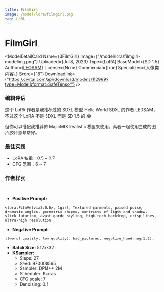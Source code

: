 ```yaml
---
title: FilmGirl
image: /model/lora/filmgirl.png
tag: LoRA
---
```


# FilmGirl

<ModelDetailCard 
  Name={<span>3FilmGirl</span>}
  Image={"/model/lora/filmgirl-modelimg.png"}
  Uploaded={<span>Jul 8, 2023</span>}
  Type={<span>LoRA</span>}
  BaseModel={<span>SD 1.5</span>}
  Author={<a href="https://civitai.com/user/LEOSAM">LEOSAM</a>}
  License={<span>None</span>}
  Commercial={true}
  Specializes={<span>人像类内容。</span>}
  Score={"8"}
  Downloadlink={"https://civitai.com/api/download/models/112969?type=Model&format=SafeTensor"}
/>

### 编辑评语
这个 LoRA 作者是我推荐过的 SDXL 模型 Hello World SDXL 的作者 LEOSAM，不过这个 LoRA 不是 SDXL 而是 SD 1.5 的 😂

但你可以搭配我推荐的 MajicMIX Realistic 模型来使用，两者一起使用生成的图片胶片感非常好。

### 最佳实践
* LoRA 权重：0.5 ~ 0.7
* CFG 范围：6 ~ 7

### 作者样张
<br/>
<PhotoProvider>
  <PhotoView src="/model/lora/007.png">
    <img src="/model/lora/007.png" alt="" className='rounded-lg'/>
  </PhotoView>
</PhotoProvider>

* **Positive Prompt:** 
```plaintext
<lora:FilmVelvia3:0.6>, 1girl, Textured garments, poised poise, dramatic angles, geometric shapes, contrasts of light and shadow, slick futurism, avant-garde styling, high-tech backdrop, crisp lines, ultra-high resolution
```
* **Negative Prompt:** 
```plaintext
((worst quality, low quality), bad_pictures, negative_hand-neg:1.2),
```
* **Batch Size:** 512x832
* **KSampler:**
  * Steps: 27
  * Seed: 970000565
  * Sampler: DPM++ 2M
  * Scheduler: Karras
  * CFG scale: 7
  * Denoising: 0.4